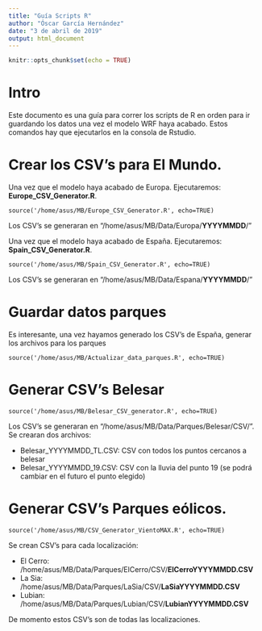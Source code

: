 ```yaml
---
title: "Guía Scripts R"
author: "Óscar García Hernández"
date: "3 de abril de 2019"
output: html_document
---
```


```r
knitr::opts_chunk$set(echo = TRUE)
```

# Intro

Este documento es una guía para correr los scripts de R en orden para ir guardando los datos una vez el modelo WRF haya acabado. Estos comandos hay que ejecutarlos en la consola de Rstudio. 

# Crear los CSV's para El Mundo. 

Una vez que el modelo haya acabado de Europa. Ejecutaremos:  **Europe_CSV_Generator.R**. 

```{}
source('/home/asus/MB/Europe_CSV_Generator.R', echo=TRUE)
```

Los CSV's se generaran en "/home/asus/MB/Data/Europa/**YYYYMMDD**/"

Una vez que el modelo haya acabado de España.  Ejecutaremos:  **Spain_CSV_Generator.R**. 

```{}
source('/home/asus/MB/Spain_CSV_Generator.R', echo=TRUE)
```

Los CSV's se generaran en "/home/asus/MB/Data/Espana/**YYYYMMDD**/"


# Guardar datos parques

Es interesante, una vez hayamos generado los CSV's de España,  generar los archivos para los parques

```{}
source('/home/asus/MB/Actualizar_data_parques.R', echo=TRUE)
```


# Generar CSV's Belesar 


```{}
source('/home/asus/MB/Belesar_CSV_generator.R', echo=TRUE)
```


Los CSV's se generaran en "/home/asus/MB/Data/Parques/Belesar/CSV/". Se crearan dos archivos: 

+ Belesar_YYYYMMDD_TL.CSV: CSV con todos los puntos cercanos a belesar
+ Belesar_YYYYMMDD_19.CSV: CSV con la lluvia del punto 19 (se podrá cambiar en el futuro el punto elegido)


# Generar CSV's Parques eólicos. 

```{}
source('/home/asus/MB/CSV_Generator_VientoMAX.R', echo=TRUE)
```


Se crean CSV's para cada localización:

+ El Cerro: /home/asus/MB/Data/Parques/ElCerro/CSV/**ElCerroYYYYMMDD.CSV**
+ La Sia: /home/asus/MB/Data/Parques/LaSia/CSV/**LaSiaYYYYMMDD.CSV**
+ Lubian: /home/asus/MB/Data/Parques/Lubian/CSV/**LubianYYYYMMDD.CSV**

De momento estos CSV's son de todas las localizaciones. 
